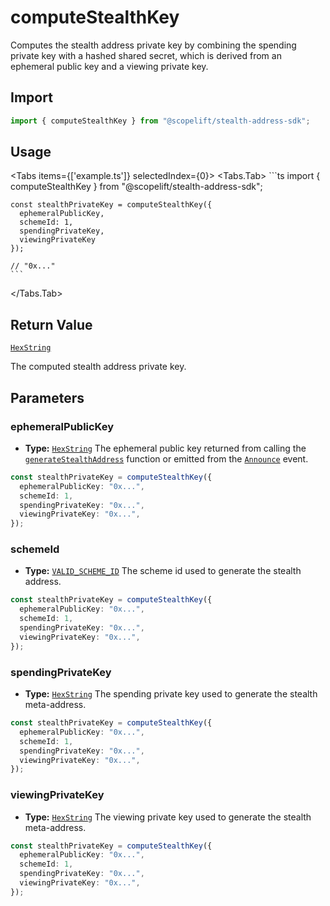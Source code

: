 
# computeStealthKey

Computes the stealth address private key by combining the spending private key with a hashed shared secret, which is derived from an ephemeral public key and a viewing private key.

## Import

```ts
import { computeStealthKey } from "@scopelift/stealth-address-sdk";
```

## Usage

<Tabs items={['example.ts']} selectedIndex={0}>
  <Tabs.Tab>
    ```ts
    import { computeStealthKey } from "@scopelift/stealth-address-sdk";

    const stealthPrivateKey = computeStealthKey({
      ephemeralPublicKey,
      schemeId: 1,
      spendingPrivateKey,
      viewingPrivateKey
    });

    // "0x..."
    ```
  </Tabs.Tab>
</Tabs>

## Return Value

[`HexString`](../glossary/types.md#hexstring)

The computed stealth address private key.

## Parameters

### ephemeralPublicKey

- **Type:** [`HexString`](../glossary/types.md#hexstring)
  The ephemeral public key returned from calling the [`generateStealthAddress`](./generateStealthAddress.mdx) function or emitted from the [`Announce`](../glossary/types.mdx#announce) event.

```ts {2}
const stealthPrivateKey = computeStealthKey({
  ephemeralPublicKey: "0x...",
  schemeId: 1,
  spendingPrivateKey: "0x...",
  viewingPrivateKey: "0x...",
});
```

### schemeId

- **Type:** [`VALID_SCHEME_ID`](../glossary/types.mdx#valid_scheme_id)
  The scheme id used to generate the stealth address.

```ts {3}
const stealthPrivateKey = computeStealthKey({
  ephemeralPublicKey: "0x...",
  schemeId: 1,
  spendingPrivateKey: "0x...",
  viewingPrivateKey: "0x...",
});
```

### spendingPrivateKey

- **Type:** [`HexString`](../glossary/types.md#hexstring)
  The spending private key used to generate the stealth meta-address.

```ts {4}
const stealthPrivateKey = computeStealthKey({
  ephemeralPublicKey: "0x...",
  schemeId: 1,
  spendingPrivateKey: "0x...",
  viewingPrivateKey: "0x...",
});
```

### viewingPrivateKey

- **Type:** [`HexString`](../glossary/types.md#hexstring)
  The viewing private key used to generate the stealth meta-address.

```ts {5}
const stealthPrivateKey = computeStealthKey({
  ephemeralPublicKey: "0x...",
  schemeId: 1,
  spendingPrivateKey: "0x...",
  viewingPrivateKey: "0x...",
});
```
